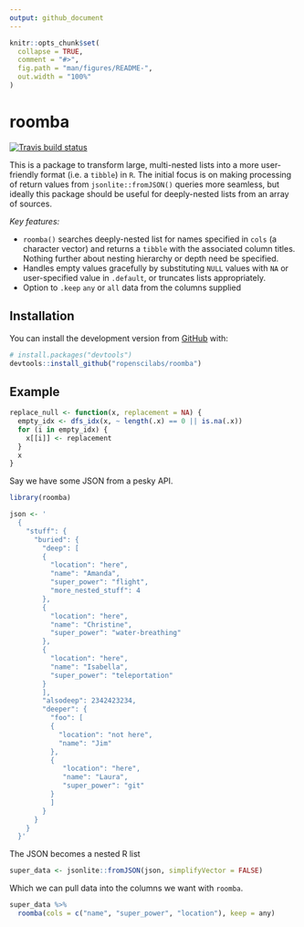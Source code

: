```yaml
---
output: github_document
---
```


```r
knitr::opts_chunk$set(
  collapse = TRUE,
  comment = "#>",
  fig.path = "man/figures/README-",
  out.width = "100%"
)
```

# roomba
[![Travis build status](https://travis-ci.com/ropenscilabs/roomba.svg?branch=master)](https://travis-ci.com/ropenscilabs/roomba)

This is a package to transform large, multi-nested lists into a more
user-friendly format (i.e. a `tibble`) in `R`. The initial focus is on making
processing of return values from `jsonlite::fromJSON()` queries more seamless,
but ideally this package should be useful for deeply-nested lists from an array
of sources.

*Key features:*

* `roomba()` searches deeply-nested list for names specified in
  `cols` (a character vector) and returns a `tibble` with the
  associated column titles. Nothing further about nesting hierarchy or
  depth need be specified.
* Handles empty values gracefully by substituting `NULL` values with 
 `NA` or user-specified value in `.default`, or truncates lists appropriately. 
 * Option to `.keep` `any` or `all` data from the columns supplied

## Installation

You can install the development version from [GitHub](https://github.com/) with:

``` r
# install.packages("devtools")
devtools::install_github("ropenscilabs/roomba")
```

## Example

```r
replace_null <- function(x, replacement = NA) {
  empty_idx <- dfs_idx(x, ~ length(.x) == 0 || is.na(.x))
  for (i in empty_idx) {
    x[[i]] <- replacement
  }
  x
}
```

Say we have some JSON from a pesky API.

```r
library(roomba)

json <- '
  {
    "stuff": {
      "buried": {
        "deep": [
        {
          "location": "here",
          "name": "Amanda",
          "super_power": "flight",
          "more_nested_stuff": 4
        },
        {
          "location": "here",
          "name": "Christine",
          "super_power": "water-breathing"
        },
        {
          "location": "here",
          "name": "Isabella",
          "super_power": "teleportation"
        }
        ],
        "alsodeep": 2342423234,
        "deeper": {
          "foo": [
          {
            "location": "not here",
            "name": "Jim"
          },
          {
             "location": "here",
             "name": "Laura",
             "super_power": "git"
          }
          ]
        }
      }
    }
  }'
```

The JSON becomes a nested R list

```r
super_data <- jsonlite::fromJSON(json, simplifyVector = FALSE)
```

Which we can pull data into the columns we want with `roomba`.

```r
super_data %>%
  roomba(cols = c("name", "super_power", "location"), keep = any)
```

